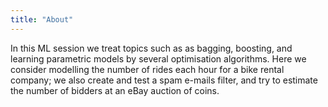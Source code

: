 ```yaml
---
title: "About"
---
```


In this ML session we treat topics such as as bagging, boosting, and learning parametric models by several optimisation algorithms. Here we consider modelling the number of rides each hour for a bike rental company; we also create and test a spam e-mails filter, and try to estimate the number of bidders at an eBay auction of coins.
